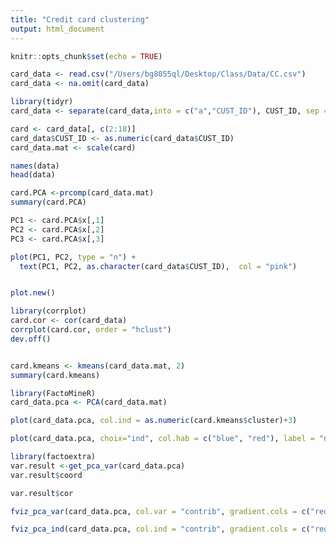 ```yaml
---
title: "Credit card clustering"
output: html_document
---
```


```r
knitr::opts_chunk$set(echo = TRUE)
```

```r
card_data <- read.csv("/Users/bg8055ql/Desktop/Class/Data/CC.csv")
card_data <- na.omit(card_data)

library(tidyr)
card_data <- separate(card_data,into = c("a","CUST_ID"), CUST_ID, sep = 2)

card <- card_data[, c(2:18)]
card_data$CUST_ID <- as.numeric(card_data$CUST_ID)
card_data.mat <- scale(card)

names(data)
head(data)
```


```r
card.PCA <-prcomp(card_data.mat)
summary(card.PCA)

```

```r
PC1 <- card.PCA$x[,1]
PC2 <- card.PCA$x[,2]
PC3 <- card.PCA$x[,3]

plot(PC1, PC2, type = "n") +
  text(PC1, PC2, as.character(card_data$CUST_ID),  col = "pink")
```

```r

```


```r
plot.new()

library(corrplot)
card.cor <- cor(card_data)
corrplot(card.cor, order = "hclust")
dev.off()
```


```r

```

```r
card.kmeans <- kmeans(card_data.mat, 2)
summary(card.kmeans)
```


```r
library(FactoMineR)
card_data.pca <- PCA(card_data.mat)
```

```r
plot(card_data.pca, col.ind = as.numeric(card.kmeans$cluster)+3)
```

```r
plot(card_data.pca, choix="ind", col.hab = c("blue", "red"), label = "none")
```

```r
library(factoextra)
var.result <-get_pca_var(card_data.pca)
var.result$coord
```

```r
var.result$cor
```

```r
fviz_pca_var(card_data.pca, col.var = "contrib", gradient.cols = c("red", "green", "blue"))
```

```r
fviz_pca_ind(card_data.pca, col.ind = "contrib", gradient.cols = c("red", "green", "blue"), repel = FALSE)
```

